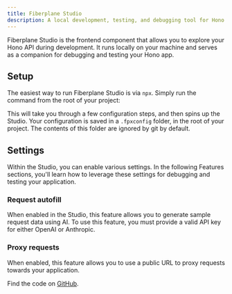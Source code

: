 ```yaml
---
title: Fiberplane Studio
description: A local development, testing, and debugging tool for Hono APIs
---
```



Fiberplane Studio is the frontend component that allows you to explore your Hono API during development. It runs locally on your machine and serves as a companion for debugging and testing your Hono app.

## Setup

The easiest way to run Fiberplane Studio is via `npx`. Simply run the command from the root of your project:

<PackageManagers type="exec" pkg="@fiberplane/studio" />

This will take you through a few configuration steps, and then spins up the Studio. Your configuration is saved in a `.fpxconfig` folder, in the root of your project.
The contents of this folder are ignored by git by default.

## Settings

Within the Studio, you can enable various settings. In the following Features sections, you'll learn how to leverage these settings for debugging and testing your application.

### Request autofill

When enabled in the Studio, this feature allows you to generate sample request data using AI. To use this feature, you must provide a valid API key for either OpenAI or Anthropic.

<LinkCard
  title="Generating request data with AI"
  description="Learn how to generate request data using AI in Fiberplane Studio"
  href="/docs/features/generating-with-ai"
/>

### Proxy requests

When enabled, this feature allows you to use a public URL to proxy requests towards your application.


<LinkCard
  title="Testing webhooks"
  description="Learn how you can use request proxying to test webhooks"
  href="/docs/features/webhooks"
/>

Find the code on [GitHub](https://github.com/fiberplane/fpx/tree/main).

